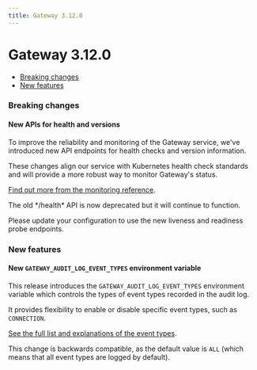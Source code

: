 ```yaml
---
title: Gateway 3.12.0
---
```


# Gateway 3.12.0

- [Breaking changes](#breaking-changes)
- [New features](#new-features)

### Breaking changes

#### New APIs for health and versions

To improve the reliability and monitoring of the Gateway service, we've introduced new API endpoints for health checks and version information.

These changes align our service with Kubernetes health check standards and will provide a more robust way to monitor Gateway's status.

[Find out more from the monitoring reference](/guide/conduktor-in-production/monitor/index#liveness-endpoint).

<Warning>
The old */health* API is now deprecated but it will continue to function. 

Please update your configuration to use the new liveness and readiness probe endpoints.
</Warning>

### New features

#### New `GATEWAY_AUDIT_LOG_EVENT_TYPES` environment variable

This release introduces the `GATEWAY_AUDIT_LOG_EVENT_TYPES` environment variable which controls the types of event types recorded in the audit log.

It provides flexibility to enable or disable specific event types, such as `CONNECTION`. 

[See the full list and explanations of the event types](/guide/conduktor-in-production/deploy-artifacts/deploy-gateway/env-variables#audit).

This change is backwards compatible, as the default value is `ALL` (which means that all event types are logged by default).
